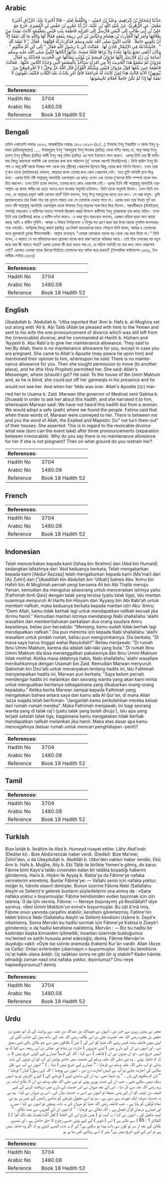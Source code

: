 ## Arabic


<div dir="rtl" lang="ar" style={{fontSize:'larger',backgroundColor:'#f8f9fa',padding:20}}>
حَدَّثَنَا إِسْحَاقُ بْنُ إِبْرَاهِيمَ، وَعَبْدُ بْنُ حُمَيْدٍ، - وَاللَّفْظُ لِعَبْدٍ - قَالاَ أَخْبَرَنَا عَبْدُ، الرَّزَّاقِ أَخْبَرَنَا مَعْمَرٌ، عَنِ الزُّهْرِيِّ، عَنْ عُبَيْدِ اللَّهِ بْنِ عُتْبَةَ، أَنَّ أَبَا عَمْرِو بْنَ حَفْصِ بْنِ الْمُغِيرَةِ، خَرَجَ مَعَ عَلِيِّ بْنِ أَبِي طَالِبٍ إِلَى الْيَمَنِ فَأَرْسَلَ إِلَى امْرَأَتِهِ فَاطِمَةَ بِنْتِ قَيْسٍ بِتَطْلِيقَةٍ كَانَتْ بَقِيَتْ مِنْ طَلاَقِهَا وَأَمَرَ لَهَا الْحَارِثَ بْنَ هِشَامٍ وَعَيَّاشَ بْنَ أَبِي رَبِيعَةَ بِنَفَقَةٍ فَقَالاَ لَهَا وَاللَّهِ مَا لَكِ نَفَقَةٌ إِلاَّ أَنْ تَكُونِي حَامِلاً ‏.‏ فَأَتَتِ النَّبِيَّ صلى الله عليه وسلم فَذَكَرَتْ لَهُ قَوْلَهُمَا ‏.‏ فَقَالَ ‏"‏ لاَ نَفَقَةَ لَكِ ‏"‏ ‏.‏ فَاسْتَأْذَنَتْهُ فِي الاِنْتِقَالِ فَأَذِنَ لَهَا ‏.‏ فَقَالَتْ أَيْنَ يَا رَسُولَ اللَّهِ فَقَالَ ‏"‏ إِلَى ابْنِ أُمِّ مَكْتُومٍ ‏"‏ ‏.‏ وَكَانَ أَعْمَى تَضَعُ ثِيَابَهَا عِنْدَهُ وَلاَ يَرَاهَا فَلَمَّا مَضَتْ عِدَّتُهَا أَنْكَحَهَا النَّبِيُّ صلى الله عليه وسلم أُسَامَةَ بْنَ زَيْدٍ فَأَرْسَلَ إِلَيْهَا مَرْوَانُ قَبِيصَةَ بْنَ ذُؤَيْبٍ يَسْأَلُهَا عَنِ الْحَدِيثِ فَحَدَّثَتْهُ بِهِ فَقَالَ مَرْوَانُ لَمْ نَسْمَعْ هَذَا الْحَدِيثَ إِلاَّ مِنِ امْرَأَةٍ سَنَأْخُذُ بِالْعِصْمَةِ الَّتِي وَجَدْنَا النَّاسَ عَلَيْهَا ‏.‏ فَقَالَتْ فَاطِمَةُ حِينَ بَلَغَهَا قَوْلُ مَرْوَانَ فَبَيْنِي وَبَيْنَكُمُ الْقُرْآنُ قَالَ اللَّهُ عَزَّ وَجَلَّ ‏(‏ لاَ تُخْرِجُوهُنَّ مِنْ بُيُوتِهِنَّ‏)‏ الآيَةَ قَالَتْ هَذَا لِمَنْ كَانَتْ لَهُ مُرَاجَعَةٌ فَأَىُّ أَمْرٍ يَحْدُثُ بَعْدَ الثَّلاَثِ فَكَيْفَ تَقُولُونَ لاَ نَفَقَةَ لَهَا إِذَا لَمْ تَكُنْ حَامِلاً فَعَلاَمَ تَحْبِسُونَهَا
</div>
<div style={{backgroundColor:'#f8f9fa',padding:20, marginBottom: 10}}><table> <thead> <tr> <th>References:</th> <th></th> </tr> </thead> <tbody><tr><td>Hadith No</td><td>3704</td></tr><tr><td>Arabic No</td><td>1480.08</td></tr><tr><td>Reference</td><td>Book 18 Hadith 52</td></tr></tbody></table></div>

## Bengali


<div dir="ltr" lang="bn" style={{fontSize:'larger',backgroundColor:'#f8f9fa',padding:20}}>
হাদিস একাডেমি নাম্বারঃ ৩৫৯৬, আন্তর্জাতিক নাম্বারঃ ১৪৮০ ৩৫৯৬-(৪১/...) ইসহাক ইবনু ইবরাহীম ও আবদ ইবনু হুমায়দ (রহিমাহুমাল্লাহ) ..... উবায়দুল্লাহ ইবনু 'আবদুল্লাহ ইবনু উতবাহ (রাযিঃ) থেকে বর্ণিত আছে যে, আবূ আমর ইবনু হাফস্ ইবনু মুগীরাহ (রাযিঃ) আলী ইবনু আবূ তলিব (রাযিঃ) এর সঙ্গে ইয়ামানে গমন করেন। এরপর তিনি তার স্ত্রী ফাতিমাহ বিনতু কায়সকে অবশিষ্ট এক তলাকের কথা বলে পাঠালেন (দু' তালাক আগেই দিয়েছিলেন)। তিনি হারিস ইবনু হিশাম ও আবূ রাবী'আকে নিজের পক্ষ থেকে তার (স্ত্রীকে) খোরপোষ হিসেবে কিছু দেয়ার জন্য নির্দেশ দিলেন। তখন তারা দু'জন তাকে (ফাতিমাকে) বললেন, আল্লাহর কসম তোমার জন্য কোন খোরপোষ নেই। তবে তুমি গর্ভবতী হলে ভিন্ন কথা। এরপর তিনি নবী সাল্লাল্লাহু আলাইহি ওয়াসাল্লাম এর কাছে এলেন এবং তাদের দু'জনের উক্তি সম্পর্কে তাকে অবহিত করলেন। তখন তিনি তাকে বললেন, তোমার জন্য কোন খোরপোষ নেই। এরপর তিনি নবী সাল্লাল্লাহু আলাইহি ওয়াসাল্লাম এর কাছে স্বামীর ঘর ছেড়ে অন্যত্র চলে যাওয়ার অনুমতি চাইলেন। তিনি তাকে অনুমতি দিলেন। তখন তিনি বললেন, হে আল্লাহর রসূল! আমি কোথায় যাব? তিনি বললেন, ইবনু উম্মু মাকতুমের কাছে চলে যাও। সে অন্ধ মানুষ। তুমি প্রয়োজনবোধে তার নিকট গাত্র বস্ত্র খুলতে পারবে এবং সে তোমাকে দেখতে পাবে না। এরপর যখন তার ইদ্দাত পূর্ণ হল তখন নবী সাল্লাল্লাহু আলাইহি ওয়াসাল্লাম তাকে উসামাহ ইবনু যায়দের সঙ্গে বিয়ে দিয়ে দিলেন। পরবর্তীকালে (উমাইয়্যাহ্ গভর্নর) মারওয়ান এ হাদীসের সত্যতা সম্পর্কে জিজ্ঞেস করার উদ্দেশে কাবীসাহ ইবনু যুআয়বকে তার কাছে পাঠান। তখন তিনি তার (কাবীসার) কাছে এ হাদীস বর্ণনা করেন। এ খবর শুনে মারওয়ান বললেন, একজন মহিলা ছাড়া অন্য কারো কাছে আমি এ হাদীস শুনিনি। আমরা এ বিষয়ে নির্ভরযোগ্য ও বিশুদ্ধ মত গ্রহণ করব যার উপর আমরা মুসলিম জনসাধারণকে পেয়েছি। ফাত্বিমাহ্ বিনতু কায়স (রাযিঃ) এর নিকট মারওয়ানের মন্তব্য পৌছলে তিনি বলেন, আমার ও তোমাদের মধ্যে কুরআনই চূড়ান্ত মীমাংসাকারী। আল্লাহ বলেছেনঃ "তোমরা তাদেরকে তাদের ঘর থেকে বের করে দিয়ো না।" তিনি বলেন, এ আয়াত সে সব মহিলাদের জন্য প্রযোজ্য যাদের জন্য রাজ'আতের অধিকার আছে। তাই তিন তলাকের পর নতুন করে আর কী থাকতে পারে? এরপর তোমরা কী করে বলতে পার যে, যে মহিলা গর্ভবতী নয় তার জন্য কোন খোরপোষ নেই? এরপরও তোমরা তাকে কিসের ভিত্তিতে তোমাদের ঘরে আটক করে রাখবে? (ইসলামিক ফাউন্ডেশন ৩৫৬৬, ইসলামীক সেন্টার ৩৫৬৬)
</div>
<div style={{backgroundColor:'#f8f9fa',padding:20, marginBottom: 10}}><table> <thead> <tr> <th>References:</th> <th></th> </tr> </thead> <tbody><tr><td>Hadith No</td><td>3704</td></tr><tr><td>Arabic No</td><td>1480.08</td></tr><tr><td>Reference</td><td>Book 18 Hadith 52</td></tr></tbody></table></div>

## English


<div dir="ltr" lang="en" style={{fontSize:'larger',backgroundColor:'#f8f9fa',padding:20}}>
Ubaidullah b. 'Abdullah b. 'Utba reported that 'Amr b. Hafs b. al-Mughira set out along with 'Ali b. Abi Talib (Allah be pleased with him) to the Yemen and sent to his wife the one pronouncement of divorce which was still left from the (irrevocable) divorce; and he commanded al-Harith b. Hisham and 'Ayyash b. Abu Rabi'a to give her maintenance allowance. They said to her:By Allah, there is no maintenance allowance for you, except in case you are pregnant. She came to Allah's Apostle (may peace he upon him) and mentioned their opinion to him, whereupon he said: There is no maintenance allowance for you. Then she sought permission to move (to another place), and he (the Holy Prophet) permitted her. She said: Allah's Messenger, where (should I go)? He said: To the house of Ibn Umm Maktum and, as he is blind, she could put off her garmeqts in his presence and he would not see her. And when her 'Idda was over. Allah's Apostle (ﷺ) married her to Usama b. Zaid. Marwan (the governor of Medina) sent Qabisa b. Dhuwaib in order to ask her about this hadith, and she narrated it to him, whereupon Marwan said: We have not heard this hadith but from a woman. We would adopt a safe (path) where we found the people. Fatima said that when these words of, Marwan were conveyed to her. There is between me and you the word of Allah, the Exalted and Majestic: Do" not turn them out" of their houses. She asserted: This is in regard to the revocable divorce what new (turn can the event take) after three pronouncements (separation between irrevocable). Why do you say there is no maintenance allowance for her if she is not pregnant? Then on what ground do you restrain her?
</div>
<div style={{backgroundColor:'#f8f9fa',padding:20, marginBottom: 10}}><table> <thead> <tr> <th>References:</th> <th></th> </tr> </thead> <tbody><tr><td>Hadith No</td><td>3704</td></tr><tr><td>Arabic No</td><td>1480.08</td></tr><tr><td>Reference</td><td>Book 18 Hadith 52</td></tr></tbody></table></div>

## French


<div dir="ltr" lang="fr" style={{fontSize:'larger',backgroundColor:'#f8f9fa',padding:20}}>

</div>
<div style={{backgroundColor:'#f8f9fa',padding:20, marginBottom: 10}}><table> <thead> <tr> <th>References:</th> <th></th> </tr> </thead> <tbody><tr><td>Hadith No</td><td>3704</td></tr><tr><td>Arabic No</td><td>1480.08</td></tr><tr><td>Reference</td><td>Book 18 Hadith 52</td></tr></tbody></table></div>

## Indonesian


<div dir="ltr" lang="id" style={{fontSize:'larger',backgroundColor:'#f8f9fa',padding:20}}>
Telah menceritakan kepada kami [Ishaq bin Ibrahim] dan [Abd bin Humaid] sedangkan lafazhnya dari 'Abd keduanya berkata; Telah mengabarkan kepada kami [Abdur Razzaq] telah mengabarkan kepada kami [Ma'mar] dari [Az Zuhri] dari ['Ubaidillah bin Abdullah bin 'Utbah] bahwa Abu 'Amru bin Hafsh bin Al Mughirah pernah pergi bersama Ali bin Abi Thalib menuju Yaman, kemudian dia mengutus seseorang untuk menceraikan istrinya yaitu [Fathimah binti Qais] dengan talak yang tersisa (yaitu talak tiga), lalu mantan suaminya menyuruh Al Harits bin Hisyam dan 'Ayyasy bin Abi Rabi'ah untuk memberi nafkah, maka keduanya berkata kepada mantan istri Abu 'Amru; "Demi Allah, kamu tidak berhak lagi untuk mendapatkan nafkah kecuali jika dirimu hamil." Kemudian mantan istrinya mendatangi Nabi shallallahu 'alaihi wasallam dan memberitahukan perkataan dua orang saudara Amru kepadanya, beliau pun bersabda: "Memang, kamu sudah tidak berhak lagi mendapatkan nafkah." Dia pun meminta izin kepada Nabi shallallahu 'alaihi wasallam untuk pindah rumah, beliau pun mengizinkannya. Dia berkata; "Di mana saya harus tinggal wahai Rasulullah?" Beliau menjawab: "Di rumah Ibnu Ummi Maktum, karena dia adalah laki-laki yang buta." Di rumah Ibnu Ummi Maktum dia bisa menanggalkan pakaiannya dan Ibnu Ummi Maktum tidak melihat. Ketika masa iddahnya habis, Nabi shallallahu 'alaihi wasallam menikahkannya dengan Usamah bin Zaid. Kemudian Marwan menyuruh Qabishah bin Dzu'aib untuk menanyakan tentang hadits ini, lalu Fathimah menyampaikan hadits ini, Marwan pun berkata; "Saya belum pernah mendengar hadits ini melainkan dari seorang wanita yang akan kami minta untuk menguatkan beritanya sebagaimana yang dikabarkan orang-orang kepadaku." Ketika berita Marwan sampai kepada Fathimah yang mengatakan bahwa antara saya dan kamu ada Al Qur'an, di mana Allah 'azza wajalla telah berfirman: "Janganlah kamu perbolehkan mereka keluar dari rumah-rumah mereka". Maka Fathimah menjawab; Ini bagi seorang wanita yang di talak raj'i (yaitu talak yang boleh diruju'), lalu apa yang terjadi setelah talak tiga, bagaimana kamu mengatakan tidak berhak mendapatkan nafkah melainkan jika hamil. Maka atas dasar apa kamu mencegahnya (keluar rumah untuk mencari penghidupan -pent)?
</div>
<div style={{backgroundColor:'#f8f9fa',padding:20, marginBottom: 10}}><table> <thead> <tr> <th>References:</th> <th></th> </tr> </thead> <tbody><tr><td>Hadith No</td><td>3704</td></tr><tr><td>Arabic No</td><td>1480.08</td></tr><tr><td>Reference</td><td>Book 18 Hadith 52</td></tr></tbody></table></div>

## Tamil


<div dir="ltr" lang="ta" style={{fontSize:'larger',backgroundColor:'#f8f9fa',padding:20}}>

</div>
<div style={{backgroundColor:'#f8f9fa',padding:20, marginBottom: 10}}><table> <thead> <tr> <th>References:</th> <th></th> </tr> </thead> <tbody><tr><td>Hadith No</td><td>3704</td></tr><tr><td>Arabic No</td><td>1480.08</td></tr><tr><td>Reference</td><td>Book 18 Hadith 52</td></tr></tbody></table></div>

## Turkish


<div dir="ltr" lang="tr" style={{fontSize:'larger',backgroundColor:'#f8f9fa',padding:20}}>
Bize İshâk b. İbrâhîm ile Abd b. Humeyd rivayet ettiler. Lâfız Abd'indir. (Dediler ki) : Bize Abdürrezzak haber verdi. (Dediki): Bize Ma'mer, Zührî'den, o da Ubeydullah b. Abdillâh b. Utbe'den naklen haber verdiki, Ebû Amr b. Hafs b. Muğîre, Aliy b. Ebî Tâlib ile birlikte Yemen'e gitmiş, de karısı Fâtıme binti Kays'a talâkı cinsinden kalan bîr talâkla boşadığı haberini göndermiş. Haris b. Hişâm iîe Ayyaş b. Rabîa'ya da Fâtıme'ye nafaka vermelerini emretmiş. Bunlar Fâtıme'ye: — Vallahi senin için nafaka yoktur; meğer ki, hâmile olasın! demişler. Bunun üzerine Fâtıme Nebi (Sallallahu Aleyhi ve Sellem)'e gelerek bunların söylediklerini ona anmış da : «Sana nafaka yoktur.» buyurmuşlar. Fâtıme kendisinden evden taşınmak için izin istemiş. O da izîn vermiş. Fâtıme: — Nereye (taşınayım) yâ Resûlâllah? diye sormuş. «İbni Ümmi Mektûm'un evine!» buyurmuşlar. Bu zât â'mâ imiş. Fâtıme onun yanında çarşafını atabilir; kendisini göremezmiş. Fatîme'nin iddeti bitince Nebi (Sallallahu Aleyhi ve Sellem) kendisini Usâme b. Zeyd'e nikahlamış. Sonra Mervân bu hadîsi sormak için Fâtıme'ye Kabîsa b Züeyb'i göndermiş; o da hadîsi kendisine nakletmiş. Mervân : — Biz bu hadîsi bir kadından başka kimseden işitmedik; insanları üzerinde bulduğumuz mu'temed ve sahîh hususla amel edeceğiz; demiş. Fâtıme Mervân'ın duyduğu vakit: «Öyle ise sizinle aramızda (hakem) Kur'ân vardtr. Allah (Azze ve Celle): Onları evlerinden çıkarmayın.» buyurmuştur. (Ama) bu kendisine ric'at hakkı oîana âiddir. Üç talâktan sonra ne gibi bîr iş olabilir? Kadın hâmile olmadığı zaman nasıl ona nafaka yoktur, diyorsunuz? Onu neye hapsediyorsunuz? demiş
</div>
<div style={{backgroundColor:'#f8f9fa',padding:20, marginBottom: 10}}><table> <thead> <tr> <th>References:</th> <th></th> </tr> </thead> <tbody><tr><td>Hadith No</td><td>3704</td></tr><tr><td>Arabic No</td><td>1480.08</td></tr><tr><td>Reference</td><td>Book 18 Hadith 52</td></tr></tbody></table></div>

## Urdu


<div dir="rtl" lang="ur" style={{fontSize:'larger',backgroundColor:'#f8f9fa',padding:20}}>
معمر نے ہمیں زہری سے خبر دی ، انہوں نے عبیداللہ بن عبداللہ بن عتبہ سے روایت کی کہ ابو عمرو بن حفص بن مغیرہ رضی اللہ عنہ حضرت علی بن ابی طالب رضی اللہ عنہ کے ساتھ یمن کی جانب گئے اور اپنی بیوی فاطمہ بنت قیس رضی اللہ عنہا کو اس کی ( تین ) طلاقوں میں سے جو طلاق باقی تھی بھیج دی ، اور انہوں نے ان کے بارے میں ( اپنے عزیزوں ) حارث بن ہشام اور عیاش بن ابی ربیعہ سے کہا کہ وہ انہیں خرچ دیں ، تو ان دونوں نے ان ( فاطمہ ) سے کہا : اللہ کی قسم! تمہارے لیے کوئی خرچ نہیں الا یہ کہ تم حاملہ ہوتی ۔ وہ نبی صلی اللہ علیہ وسلم کی خدمت میں حاضر ہوئیں اور آپ کو ان دونوں کی بات بتائی تو آپ صلی اللہ علیہ وسلم نے فرمایا : " تمہارے لیے خرچ نہیں ( بنتا ۔ ) " انہوں نے آپ سے نقل مکانی کی اجازت چاہی تو آپ نے انہیں اجازت دے دی ۔ انہوں نے پوچھا : اللہ کے رسول! کہاں؟ فرمایا : " ابن ام مکتوم کے ہاں ۔ " وہ نابینا تھے ، وہ ان کے سامنے اپنے ( اوڑھنے کے ) کپڑے اتارتیں تو وہ انہیں دیکھ نہیں سکتے تھے ۔ جب ان کی عدت پوری ہوئی تو نبی صلی اللہ علیہ وسلم نے ان کا نکاح اسامہ بن زید رضی اللہ عنہ سے کر دیا ۔ اس کے بعد مروان نے اس حدیث کے بارے میں دریافت کرنے کے لیے قبیصہ بن ذؤیب کو ان کے پاس بھیجا تو انہوں نے اسے یہ حدیث بیان کی ، اس پر مروان نے کہا : ہم نے یہ حدیث صرف ایک عورت سے سنی ہے ، ہم تو اسی مقبول طریقے کو تھامے رکھیں گے جس پر ہم نے تمام لوگوں کو پایا ہے ۔ جب فاطمہ رضی اللہ عنہا کو مروان کی یہ بات پہنچی تو انہوں نے کہا : میرے اور تمہارے درمیان قرآن فیصل ہے ۔ اللہ تعالیٰ نے فرمایا : " تم انہیں ان کے گھروں سے مت نکالو ۔ " آیت مکمل کی ۔ انہوں نے کہا : یہ آیت تو ( جس طرح اس کے الفاظ ( لَعَلَّ ٱللَّـهَ يُحْدِثُ بَعْدَ ذَٰلِكَ أَمْرًا ) ( الطلاق 1 : 65 ) سے ظاہر ہے ) اس ( شوہر ) کے لیے ہوئی جسے رجوع کا حق حاصل ہے ، اور تیسری طلاق کے بعد از سر نو کون سی بات پیدا ہو سکتی ہے؟ اور تم یہ بات کیسے کہتے ہو کہ اگر وہ حاملہ نہیں ہے تو اس کے لیے خرچ نہیں ہے؟ پھر تم اسے روکتے کس بنا پر ہو
</div>
<div style={{backgroundColor:'#f8f9fa',padding:20, marginBottom: 10}}><table> <thead> <tr> <th>References:</th> <th></th> </tr> </thead> <tbody><tr><td>Hadith No</td><td>3704</td></tr><tr><td>Arabic No</td><td>1480.08</td></tr><tr><td>Reference</td><td>Book 18 Hadith 52</td></tr></tbody></table></div>